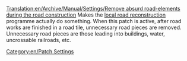 [[Translation:en/Archive/Manual/Settings/Remove absurd road-elements during the road construction]]
Makes the [[en/Manual/Local authority#fund-local-road-construction|local road reconstruction]] programme actually do something.  When this patch is active, after road works are finished in a road tile, unnecessary road pieces are removed.  Unnecessary road pieces are those leading into buildings, water, uncrossable railroads, etc.

[[Category:en/Patch Settings]]